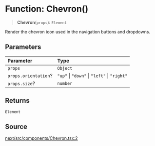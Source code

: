 # Function: Chevron()

> **Chevron**(`props`): `Element`

Render the chevron icon used in the navigation buttons and dropdowns.

## Parameters

| Parameter | Type |
| :------ | :------ |
| `props` | `Object` |
| `props.orientation`? | `"up"` \| `"down"` \| `"left"` \| `"right"` |
| `props.size`? | `number` |

## Returns

`Element`

## Source

[next/src/components/Chevron.tsx:2](https://github.com/gpbl/react-day-picker/blob/56bfb649e/next/src/components/Chevron.tsx#L2)
